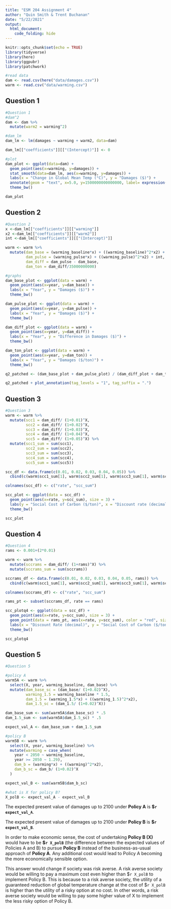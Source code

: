 ```yaml
---
title: "ESM 204 Assignment 4"
author: "Quin Smith & Trent Buchanan"
date: "5/22/2021"
output: 
  html_document:
    code_folding: hide
---
```


```r
knitr::opts_chunk$set(echo = TRUE)
library(tidyverse)
library(here)
library(ggpubr)
library(patchwork)
```

```r
#read data
dam <- read.csv(here("data/damages.csv"))
warm <- read.csv("data/warming.csv")
```

## Question 1

```r
#Question 1
#dam^2
dam <- dam %>% 
  mutate(warm2 = warming^2)

#dam_lm
dam_lm <- lm(damages ~ warming + warm2, data=dam)

dam_lm[["coefficients"]][["(Intercept)"]] <- 0

#plot
dam_plot <- ggplot(data=dam) +
  geom_point(aes(x=warming, y=damages)) +
  stat_smooth(data=dam_lm, aes(x=warming, y=damages)) +
  labs(x = "Change in Global Mean Temp (°C)", y = "Damages ($)") +
  annotate(geom = "text", x=5.0, y=1500000000000000, label= expression("y = 1.958902e+13 x"^2*"- 3.018856e+12x" )) +
  theme_bw()

dam_plot
```

## Question 2

```r
#Question 2
x <-dam_lm[["coefficients"]][["warming"]]
x2 <-dam_lm[["coefficients"]][["warm2"]]
int <-dam_lm[["coefficients"]][["(Intercept)"]]

warm <- warm %>% 
  mutate(dam_base = (warming_baseline*x) + ((warming_baseline)^2*x2) + int,
         dam_pulse = (warming_pulse*x) + ((warming_pulse)^2*x2) + int,
         dam_diff = dam_pulse - dam_base,
         dam_ton = dam_diff/35000000000)

#graphs
dam_base_plot <- ggplot(data = warm) +
  geom_point(aes(x=year, y=dam_base)) +
  labs(x = "Year", y = "Damages ($)") +
  theme_bw()

dam_pulse_plot <- ggplot(data = warm) +
  geom_point(aes(x=year, y=dam_pulse)) +
  labs(x = "Year", y = "Damages ($)") +
  theme_bw()

dam_diff_plot <- ggplot(data = warm) +
  geom_point(aes(x=year, y=dam_diff)) +
  labs(x = "Year", y = "Difference in Damages ($)") +
  theme_bw()

dam_ton_plot <- ggplot(data = warm) +
  geom_point(aes(x=year, y=dam_ton)) +
  labs(x = "Year", y = "Damages ($/ton)") +
  theme_bw()

q2_patched <- (dam_base_plot + dam_pulse_plot) / (dam_diff_plot + dam_ton_plot)

q2_patched + plot_annotation(tag_levels = "1", tag_suffix = ".")
```

## Question 3

```r
#Question 3
warm <- warm %>%
  mutate(scc1 = dam_diff/ (1+0.01)^X,
         scc2 = dam_diff/ (1+0.02)^X,
         scc3 = dam_diff/ (1+0.03)^X,
         scc4 = dam_diff/ (1+0.04)^X,
         scc5 = dam_diff/ (1+0.05)^X) %>% 
  mutate(scc1_sum = sum(scc1),
         scc2_sum = sum(scc2),
         scc3_sum = sum(scc3),
         scc4_sum = sum(scc4),
         scc5_sum = sum(scc5))

scc_df <- data.frame(c(0.01, 0.02, 0.03, 0.04, 0.05)) %>% 
  cbind(c(warm$scc1_sum[1], warm$scc2_sum[1], warm$scc3_sum[1], warm$scc4_sum[1], warm$scc5_sum[1]))

colnames(scc_df) <- c("rate", "scc_sum")

scc_plot <- ggplot(data = scc_df) +
  geom_point(aes(x=rate, y=scc_sum), size = 3) +
  labs(y = "Social Cost of Carbon ($/ton)", x = "Discount rate (decimal)") +
  theme_bw()

scc_plot
```

## Question 4

```r
#Question 4
rams <- 0.001+(2*0.01)

warm <- warm %>%
  mutate(sccrams = dam_diff/ (1+rams)^X) %>% 
  mutate(sccrams_sum = sum(sccrams))

sccrams_df <- data.frame(c(0.01, 0.02, 0.03, 0.04, 0.05, rams)) %>% 
  cbind(c(warm$scc1_sum[1], warm$scc2_sum[1], warm$scc3_sum[1], warm$scc4_sum[1], warm$scc5_sum[1], warm$sccrams_sum[1]))

colnames(sccrams_df) <- c("rate", "scc_sum")

rams_pt <- subset(sccrams_df, rate == rams)

scc_plotq4 <- ggplot(data = scc_df) +
  geom_point(aes(x=rate, y=scc_sum), size = 3) +
  geom_point(data = rams_pt, aes(x=rate, y=scc_sum), color = "red", size = 4) +
  labs(x = "Discount Rate (decimal)", y = "Social Cost of Carbon ($/ton)") +
  theme_bw()

scc_plotq4
```

## Question 5

```r
#Question 5

#policy A
warm5A <- warm %>% 
  select(X, year, warming_baseline, dam_base) %>% 
  mutate(dam_base_sc = (dam_base/ (1+0.02)^X),
         warming_1.5 = warming_baseline * 1.5,
         dam_1.5 = (warming_1.5*x) + ((warming_1.5)^2*x2),
         dam_1.5_sc = (dam_1.5/ (1+0.02)^X))

dam_base_sum <- sum(warm5A$dam_base_sc) * .5
dam_1.5_sum <- sum(warm5A$dam_1.5_sc) * .5

expect_val_A <- dam_base_sum + dam_1.5_sum

#policy B
warm5B <- warm %>% 
  select(X, year, warming_baseline) %>% 
  mutate(warming = case_when(
    year < 2050 ~ warming_baseline,
    year >= 2050 ~ 1.29),
    dam_b = (warming*x) + ((warming)^2*x2),
    dam_b_sc = dam_b/ (1+0.02)^X
  )

expect_val_B <- sum(warm5B$dam_b_sc)

#what is X for policy B?
X_polB <- expect_val_A - expect_val_B
```

The expected present value of damages up to 2100 under **Policy A** is **$`r expect_val_A`**.

The expected present value of damages up to 2100 under **Policy B** is **$`r expect_val_B`**.

In order to make economic sense, the cost of undertaking **Policy B (X)** would have to be **$`r X_polB`** (the difference between the expected values of Policies A and B) to pursue **Policy B** instead of the business-as-usual approach of **Policy A**. Any additional cost would lead to Policy A becoming the more economically sensible option. 

This answer would change if society was risk averse. A risk averse society would be willing to pay a maximum cost even higher than $`r X_polB` to implement Policy B. This is because to a risk averse society, the utility of a guaranteed reduction of global temperature change at the cost of $`r X_polB` is higher than the utility of a risky option at no cost. In other words, a risk averse society would be willing to pay some higher value of X to implement the less risky option of Policy B.